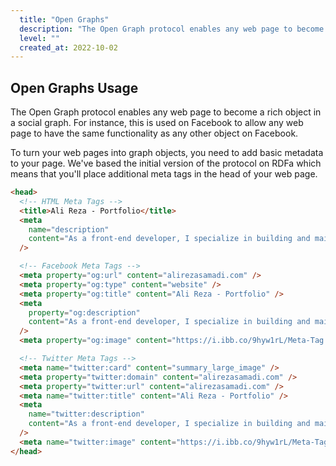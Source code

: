 ```yaml
---
  title: "Open Graphs"
  description: "The Open Graph protocol enables any web page to become a rich object in a social graph."
  level: ""
  created_at: 2022-10-02
---
```


## Open Graphs Usage

The Open Graph protocol enables any web page to become a rich object in a social graph. For instance, this is used on Facebook to allow any web page to have the same functionality as any other object on Facebook.

To turn your web pages into graph objects, you need to add basic metadata to your page. We've based the initial version of the protocol on RDFa which means that you'll place additional meta tags in the head of your web page.

```html title="index.html" showLineNumbers /Ali Reza/ {10}
<head>
  <!-- HTML Meta Tags -->
  <title>Ali Reza - Portfolio</title>
  <meta
    name="description"
    content="As a front-end developer, I specialize in building and maintaining the user interface of web applications."
  />

  <!-- Facebook Meta Tags -->
  <meta property="og:url" content="alirezasamadi.com" />
  <meta property="og:type" content="website" />
  <meta property="og:title" content="Ali Reza - Portfolio" />
  <meta
    property="og:description"
    content="As a front-end developer, I specialize in building and maintaining the user interface of web applications."
  />
  <meta property="og:image" content="https://i.ibb.co/9hyw1rL/Meta-Tag.png" />

  <!-- Twitter Meta Tags -->
  <meta name="twitter:card" content="summary_large_image" />
  <meta property="twitter:domain" content="alirezasamadi.com" />
  <meta property="twitter:url" content="alirezasamadi.com" />
  <meta name="twitter:title" content="Ali Reza - Portfolio" />
  <meta
    name="twitter:description"
    content="As a front-end developer, I specialize in building and maintaining the user interface of web applications."
  />
  <meta name="twitter:image" content="https://i.ibb.co/9hyw1rL/Meta-Tag.png" />
</head>
```
